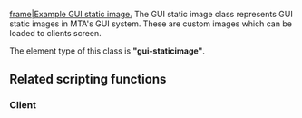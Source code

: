 
[[/Image:gui-staticimage.png.md|frame|Example GUI static image.]]
The GUI static image class represents GUI static images in MTA's GUI system. These are custom images which can be loaded to clients screen.

The element type of this class is '''"gui-staticimage"'''.

==Related scripting functions==
===Client===
{{GUI_functions}}